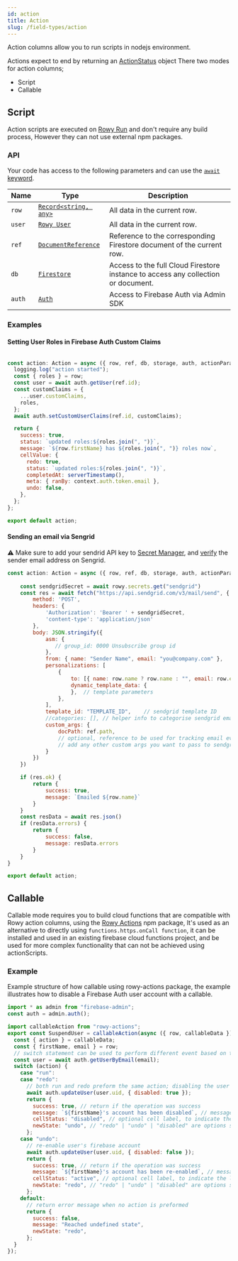 ```yaml
---
id: action
title: Action
slug: /field-types/action
---
```


Action columns allow you to run scripts in nodejs environment.

Actions expect to end by returning an [ActionStatus](/reference/action-status) object
There two modes for action columns;


- Script
- Callable

## Script

Action scripts are executed on [Rowy Run](../rowy-run) and don't require any
build process, However they can not use external npm packages.

### API

Your code has access to the following parameters and can use the
[`await` keyword](https://developer.mozilla.org/en-US/docs/Web/JavaScript/Reference/Operators/await).

| Name   | Type                                                                                                        | Description                                                                       |
| ------ | ----------------------------------------------------------------------------------------------------------- | --------------------------------------------------------------------------------- |
| `row`  | [`Record<string, any>`](https://www.typescriptlang.org/docs/handbook/utility-types.html#recordkeystype)     | All data in the current row.                                                      |
| `user` | [`Rowy User`](/reference/rowy-user)                                                                          | All data in the current row.                                                      |
| `ref`  | [`DocumentReference`](https://firebase.google.com/docs/reference/node/firebase.firestore.DocumentReference) | Reference to the corresponding Firestore document of the current row.             |
| `db`   | [`Firestore`](https://firebase.google.com/docs/reference/node/firebase.firestore.Firestore)                 | Access to the full Cloud Firestore instance to access any collection or document. |
| `auth` | [`Auth`](https://firebase.google.com/docs/reference/admin/node/admin.auth.Auth-1)                           | Access to Firebase Auth via Admin SDK                                             |


### Examples

#### Setting User Roles in Firebase Auth Custom Claims

```javascript

const action: Action = async ({ row, ref, db, storage, auth, actionParams, user, logging }) => {
  logging.log("action started");
  const { roles } = row;
  const user = await auth.getUser(ref.id);
  const customClaims = {
    ...user.customClaims,
    roles,
  };
  await auth.setCustomUserClaims(ref.id, customClaims);

  return {
    success: true,
    status: `updated roles:${roles.join(", ")}`,
    message: `${row.firstName} has ${roles.join(", ")} roles now`,
    cellValue: {
      redo: true,
      status: `updated roles:${roles.join(", ")}`,
      completedAt: serverTimestamp(),
      meta: { ranBy: context.auth.token.email },
      undo: false,
    },
  };
};

export default action;
```

#### Sending an email via Sengrid
⚠️ Make sure to add your sendrid API key to [Secret Manager](https://console.cloud.google.com/security/secret-manager/), and [verify](https://docs.sendgrid.com/for-developers/sending-email/sender-identity) the sender email address on Sengrid.

```javascript
const action: Action = async ({ row, ref, db, storage, auth, actionParams, user }) => {
    
    const sendgridSecret = await rowy.secrets.get("sendgrid")
    const res = await fetch("https://api.sendgrid.com/v3/mail/send", {
        method: 'POST',
        headers: {
            'Authorization': 'Bearer ' + sendgridSecret,
            'content-type': 'application/json'
        },
        body: JSON.stringify({
            asm: {
               // group_id: 0000 Unsubscribe group id
            },
            from: { name: "Sender Name", email: "you@company.com" },
            personalizations: [
                {
                    to: [{ name: row.name ? row.name : "", email: row.email }],  // recipient
                    dynamic_template_data: {
                    },  // template parameters
                },
            ],
            template_id: "TEMPLATE_ID",    // sendgrid template ID
            //categories: [], // helper info to categorise sendgrid emails
            custom_args: {
                docPath: ref.path,
                // optional, reference to be used for tracking email events
                // add any other custom args you want to pass to sendgrid events here
            }
        })
    })

    if (res.ok) {
        return {
            success: true,
            message: `Emailed ${row.name}`
        }
    }
    const resData = await res.json()
    if (resData.errors) {
        return {
            success: false,
            message: resData.errors
        }
    }
}

export default action;
```


## Callable

Callable mode requires you to build cloud functions that are compatible with
Rowy action columns, using the
[Rowy Actions](https://www.npmjs.com/package/rowy-actions) npm package, It's
used as an alternative to directly using `functions.https.onCall function`, it
can be installed and used in an existing firebase cloud functions project, and
be used for more complex functionality that can not be achieved using
actionScripts.

### Example

Example structure of how callable using rowy-actions package, the example
illustrates how to disable a Firebase Auth user account with a callable.

```javascript
import * as admin from "firebase-admin";
const auth = admin.auth();

import callableAction from "rowy-actions";
export const SuspendUser = callableAction(async ({ row, callableData }) => {
  const { action } = callableData;
  const { firstName, email } = row;
  // switch statement can be used to perform different event based on the state of the action cell
  const user = await auth.getUserByEmail(email);
  switch (action) {
    case "run":
    case "redo":
      // both run and redo preform the same action; disabling the user's account from firebase auth
      await auth.updateUser(user.uid, { disabled: true });
      return {
        success: true, // return if the operation was success
        message: `${firstName}'s account has been disabled`, // message shown in snackbar on the rowy ui after the completion of action
        cellStatus: "disabled", // optional cell label, to indicate the latest state of the cell/row
        newState: "undo", // "redo" | "undo" | "disabled" are options set the behavior of action button next time it runs
      };
    case "undo":
      // re-enable user's firebase account
      await auth.updateUser(user.uid, { disabled: false });
      return {
        success: true, // return if the operation was success
        message: `${firstName}'s account has been re-enabled`, // message shown in snackbar on the rowy ui after the completion of action
        cellStatus: "active", // optional cell label, to indicate the latest state of the cell/row
        newState: "redo", // "redo" | "undo" | "disabled" are options set the behavior of action button next time it runs
      };
    default:
      // return error message when no action is preformed
      return {
        success: false,
        message: "Reached undefined state",
        newState: "redo",
      };
  }
});
```
